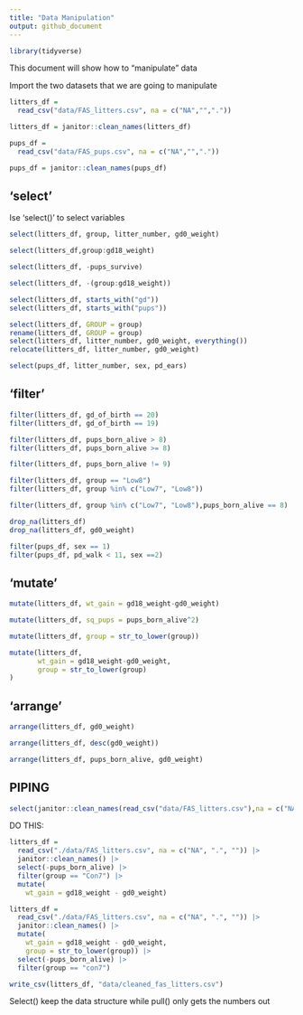 ```yaml
---
title: "Data Manipulation"
output: github_document
---
```


```r
library(tidyverse)
```

This document will show how to "manipulate" data

Import the two datasets that we are going to manipulate

```r
litters_df = 
  read_csv("data/FAS_litters.csv", na = c("NA","","."))

litters_df = janitor::clean_names(litters_df)

pups_df = 
  read_csv("data/FAS_pups.csv", na = c("NA","","."))

pups_df = janitor::clean_names(pups_df)

```

## 'select'

Ise 'select()' to select variables

```r
select(litters_df, group, litter_number, gd0_weight)
```

```r
select(litters_df,group:gd18_weight)
```

```r
select(litters_df, -pups_survive)
```

```r
select(litters_df, -(group:gd18_weight))
```

```r
select(litters_df, starts_with("gd"))
select(litters_df, starts_with("pups"))
```

```r
select(litters_df, GROUP = group)
rename(litters_df, GROUP = group)
select(litters_df, litter_number, gd0_weight, everything())
relocate(litters_df, litter_number, gd0_weight)
```

```r
select(pups_df, litter_number, sex, pd_ears)
```

## 'filter'

```r
filter(litters_df, gd_of_birth == 20)
filter(litters_df, gd_of_birth == 19)
```

```r
filter(litters_df, pups_born_alive > 8)
filter(litters_df, pups_born_alive >= 8)
```

```r
filter(litters_df, pups_born_alive != 9)
```

```r
filter(litters_df, group == "Low8")
filter(litters_df, group %in% c("Low7", "Low8"))
```

```r
filter(litters_df, group %in% c("Low7", "Low8"),pups_born_alive == 8)
```

```r
drop_na(litters_df)
drop_na(litters_df, gd0_weight)
```

```r
filter(pups_df, sex == 1)
filter(pups_df, pd_walk < 11, sex ==2)
```

## 'mutate'

```r
mutate(litters_df, wt_gain = gd18_weight-gd0_weight)

mutate(litters_df, sq_pups = pups_born_alive^2)

mutate(litters_df, group = str_to_lower(group))

mutate(litters_df,
       wt_gain = gd18_weight-gd0_weight,
       group = str_to_lower(group)
)
```

## 'arrange'

```r
arrange(litters_df, gd0_weight)

arrange(litters_df, desc(gd0_weight))

arrange(litters_df, pups_born_alive, gd0_weight)
```

## PIPING

```r
select(janitor::clean_names(read_csv("data/FAS_litters.csv"),na = c("NA","",".")), -pups_born_alive, group == "Con7")
```

DO THIS:

```r
litters_df = 
  read_csv("./data/FAS_litters.csv", na = c("NA", ".", "")) |> 
  janitor::clean_names() |> 
  select(-pups_born_alive) |> 
  filter(group == "Con7") |>
  mutate(
    wt_gain = gd18_weight - gd0_weight)
```

```r
litters_df = 
  read_csv("./data/FAS_litters.csv", na = c("NA", ".", "")) |> 
  janitor::clean_names() |> 
  mutate(
    wt_gain = gd18_weight - gd0_weight,
    group = str_to_lower(group)) |> 
  select(-pups_born_alive) |>
  filter(group == "con7")

write_csv(litters_df, "data/cleaned_fas_litters.csv")
```

Select() keep the data structure while pull() only gets the numbers out
